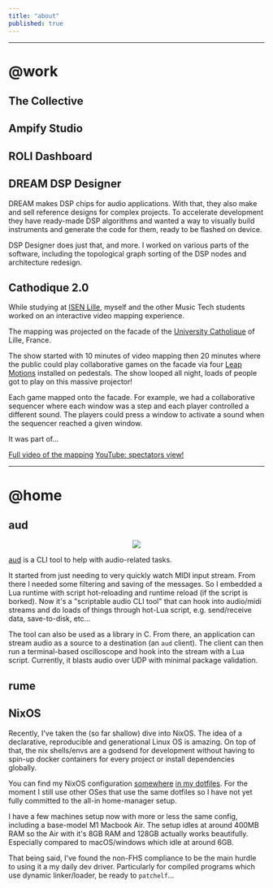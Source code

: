 ```yaml
---
title: "about"
published: true
---
```


----

# @work

## The Collective

## Ampify Studio

## ROLI Dashboard

## DREAM DSP Designer

DREAM makes DSP chips for audio applications.
With that, they also make and sell reference designs
for complex projects. To accelerate development
they have ready-made DSP algorithms and wanted
a way to visually build instruments and generate
the code for them, ready to be flashed on device.

DSP Designer does just that, and more.
I worked on various parts of the software, including
the topological graph sorting of the DSP nodes
and architecture redesign.

## Cathodique 2.0

While studying at [ISEN Lille](), myself and the other Music Tech
students worked on an interactive video mapping experience.

The mapping was projected on the facade of the [University Catholique]()
of Lille, France.

The show started with 10 minutes of video mapping then 20 minutes
where the public could play collaborative games on the facade via
four [Leap Motions]() installed on pedestals. The show looped
all night, loads of people got to play on this massive projector!

Each game mapped onto the facade. For example, we had a collaborative
sequencer where each window was a step and each player controlled a
different sound. The players could press a window to activate a
sound when the sequencer reached a given window.

It was part of...

[Full video of the mapping](https://www.youtube.com/watch?v=HnqodTDU2QI)
[YouTube: spectators view!](https://www.youtube.com/watch?v=WFbpJhSFP90)

----

# @home

## aud

<p align="center">
<img src="/images/aud.gif"></img>
</p>

[aud](https://github.com/nicochatzi/aud) is a CLI tool to help with audio-related tasks.

It started from just needing to very quickly watch
MIDI input stream. From there I needed some filtering
and saving of the messages. So I embedded a Lua runtime
with script hot-reloading and runtime reload (if the script
is borked). Now it's a "scriptable audio CLI tool"
that can hook into audio/midi streams and do loads of things
through hot-Lua script, e.g. send/receive data, save-to-disk, etc...

The tool can also be used as a library in C. From there,
an application can stream audio as a source to a destination
(an <code>aud</code> client). The client can then run a terminal-based
oscilloscope and hook into the stream with a Lua script.
Currently, it blasts audio over UDP with minimal package
validation.

## rume

## NixOS

Recently, I've taken the (so far shallow) dive into NixOS.
The idea of a declarative, reproducible and generational Linux
OS is amazing. On top of that, the nix shells/envs are
a godsend for development without having to spin-up
docker containers for every project or install dependencies
globally.

You can find my NixOS configuration [somewhere](https://github.com/nicochatzi/dotfiles/tree/main/.nixfiles)
[in my dotfiles](https://github.com/nicochatzi/dotfiles).
For the moment I still use other OSes that use the same dotfiles
so I have not yet fully committed to the all-in home-manager setup.

I have a few machines setup now with more or less the same config, including
a base-model M1 Macbook Air. The setup idles at around 400MB RAM so
the Air with it's 8GB RAM and 128GB actually works beautifully.
Especially compared to macOS/windows which idle at around 6GB.

That being said, I've found the non-FHS compliance to be the main hurdle
to using it a my daily dev driver. Particularly for compiled programs
which use dynamic linker/loader, be ready to <code>patchelf</code>...



